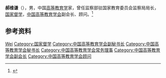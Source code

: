 '''郝维谦'''（{{bd|1932年||2014年|5月10日|catIdx=Hao}}），男，中国[[高等教育学|高等教育学]]家，曾任监察部驻国家教育委员会监察局局长，[[国家督学|国家督学]]，[[中国高等教育学会|中国高等教育学会]]副会长、顾问。<ref>{{Cite web|title=教育部老干部工作简讯2014年第三期|url=http://www.moe.gov.cn/s78/A24/s3748/s7695/201407/t20140723_172161.html|accessdate=2020-12-26|work=中华人民共和国教育部}}</ref>

== 参考资料 ==
{{reflist}}

{{中国人物小作品}}
{{Navboxes
| title  = 郝维谦在[[中国高等教育学会|中国高等教育学会]]的职务
| list1  =
{{中国高等教育学会第一届理事会}}
{{中国高等教育学会第二届理事会}}
{{中国高等教育学会第三届理事会}}
{{中国高等教育学会第四届理事会}}
{{中国高等教育学会第五届理事会}}
}}

{{Authority control}}
{{DEFAULTSORT:Hao郝}}
[[Category:郝姓|Wei]]
[[Category:国家督学|Category:国家督学]]
[[Category:中国高等教育学会副秘书长|Category:中国高等教育学会副秘书长]]
[[Category:中国高等教育学会秘书长|Category:中国高等教育学会秘书长]]
[[Category:中国高等教育学会常务理事|Category:中国高等教育学会常务理事]]
[[Category:中国高等教育学会副会长|Category:中国高等教育学会副会长]]
[[Category:中国高等教育学会顾问|Category:中国高等教育学会顾问]]